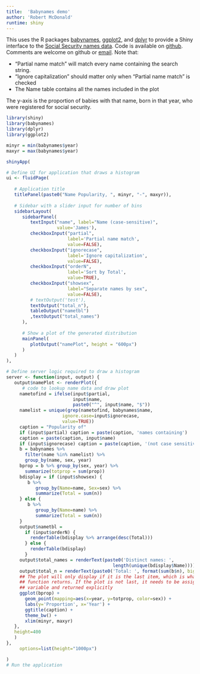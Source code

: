 ```yaml
---
title:  'Babynames demo'
author: 'Robert McDonald'
runtime: shiny
---
```


<!-- Version 0.2 -->

This uses the R packages
[babynames](https://cran.r-project.org/package=babynames),
[ggplot2](https://cran.r-project.org/package=ggplot2), and 
[dplyr](https://cran.r-project.org/package=dplyr) to provide a
Shiny interface to the 
[Social Security names data](https://www.ssa.gov/oact/babynames/background.html). 
Code is available on [github](https://github.com/rmcd1024/babynames_shiny). Comments are welcome on github or [email](mailto:rmcd1024@gmail.com). Note that:

* "Partial name match" will match every name containing the search string.
* "Ignore capitalization" should matter only when "Partial name match" is checked
* The Name table contains all the names included in the plot

The y-axis is the proportion of babies with that name, born in that
year, who were registered for social security.

```r
library(shiny)
library(babynames)
library(dplyr)
library(ggplot2)

minyr = min(babynames$year)
maxyr = max(babynames$year)

shinyApp(

# Define UI for application that draws a histogram
ui <- fluidPage(
   
   # Application title
   titlePanel(paste0("Name Popularity, ", minyr, "-", maxyr)),
   
   # Sidebar with a slider input for number of bins 
   sidebarLayout(
      sidebarPanel(
         textInput("name", label="Name (case-sensitive)",
                   value='James'),
         checkboxInput("partial",
                       label='Partial name match',
                       value=FALSE),
         checkboxInput("ignorecase",
                       label='Ignore capitalization',
                       value=FALSE),
         checkboxInput("orderN",
                       label='Sort by Total',
                       value=TRUE),
         checkboxInput("showsex",
                       label="Separate names by sex", 
                       value=FALSE),
         # textOutput('test'),
         textOutput("total_n"),
         tableOutput("nametbl")
         ,textOutput("total_names")
      ),
      
      # Show a plot of the generated distribution
      mainPanel(
         plotOutput("namePlot", height = "600px") 
      )
   )
),

# Define server logic required to draw a histogram
server <- function(input, output) {
   output$namePlot <- renderPlot({
      # code to lookup name data and draw plot
     nametofind = ifelse(input$partial, 
                         input$name,
                         paste0("^", input$name, "$"))
     namelist = unique(grep(nametofind, babynames$name,
                     ignore.case=input$ignorecase,
                     value=TRUE))
     caption = "Popularity of"
     if (input$partial) caption = paste(caption, 'names containing')
     caption = paste(caption, input$name)
     if (input$ignorecase) caption = paste(caption, '(not case sensitive)')
     b = babynames %>% 
       filter(name %in% namelist) %>%
       group_by(name, sex, year)
     bprop = b %>% group_by(sex, year) %>%
       summarize(totprop = sum(prop))
     bdisplay = if (input$showsex) {
        b %>% 
           group_by(Name=name, Sex=sex) %>%
           summarize(Total = sum(n))
     } else {
        b %>%
           group_by(Name=name) %>%
           summarize(Total = sum(n))
     }
     output$nametbl = 
       if (input$orderN) {
         renderTable(bdisplay %>% arrange(desc(Total)))
       } else {
         renderTable(bdisplay)
       }
     output$total_names = renderText(paste0('Distinct names: ',
                                        length(unique(bdisplay$Name))))
     output$total_n = renderText(paste0('Total: ', format(sum(b$n), big.mark=',')))
     ## The plot will only display if it is the last item, which is what the
     ## function returns. If the plot is not last, it needs to be assigned to a
     ## variable and returned explicitly
     ggplot(bprop) +
       geom_point(mapping=aes(x=year, y=totprop, color=sex)) +
       labs(y='Proportion', x='Year') + 
       ggtitle(caption) +
       theme_bw() + 
       xlim(minyr, maxyr)
   },
   height=400
   )
},
     options=list(height="1000px")   

)
# Run the application 
```

